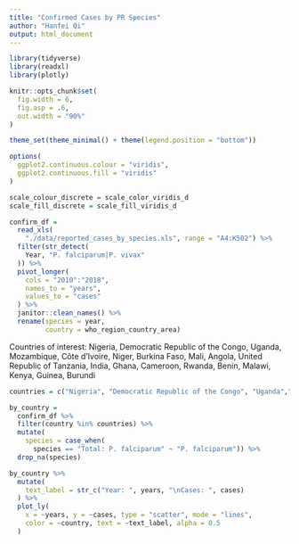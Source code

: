 ```yaml
---
title: "Confirmed Cases by PR Species"
author: "Hanfei Qi"
output: html_document
---
```


```r
library(tidyverse)
library(readxl)
library(plotly)

knitr::opts_chunk$set(
  fig.width = 6,
  fig.asp = .6,
  out.width = "90%"
)

theme_set(theme_minimal() + theme(legend.position = "bottom"))

options(
  ggplot2.continuous.colour = "viridis",
  ggplot2.continuous.fill = "viridis"
)

scale_colour_discrete = scale_color_viridis_d
scale_fill_discrete = scale_fill_viridis_d
```

```r
confirm_df = 
  read_xls(
    "./data/reported_cases_by_species.xls", range = "A4:K502") %>% 
  filter(str_detect(
    Year, "P. falciparum|P. vivax"
  )) %>% 
  pivot_longer(
    cols = "2010":"2018",
    names_to = "years",
    values_to = "cases"
  ) %>% 
  janitor::clean_names() %>% 
  rename(species = year,
         country = who_region_country_area)
```

Countries of interest:
Nigeria, Democratic Republic of the Congo, Uganda, Mozambique, Côte d’Ivoire, Niger, Burkina Faso, Mali, Angola, United Republic of Tanzania, India, Ghana, Cameroon, Rwanda, Benin, Malawi, Kenya, Guinea, Burundi
```r
countries = c("Nigeria", "Democratic Republic of the Congo", "Uganda","Mozambique", "Côte d'Ivoire", "Niger", "Burkina Faso", "Mali", "Angola", "United Republic of Tanzania", "India", "Ghana", "Cameroon", "Rwanda", "Benin", "Malawi", "Kenya", "Guinea", "Burundi")

by_country = 
  confirm_df %>% 
  filter(country %in% countries) %>% 
  mutate(  
    species = case_when(
      species == "Total: P. falciparum" ~ "P. falciparum")) %>% 
  drop_na(species)
```


```r
by_country %>% 
  mutate(
    text_label = str_c("Year: ", years, "\nCases: ", cases)
  ) %>% 
  plot_ly(
    x = ~years, y = ~cases, type = "scatter", mode = "lines",
    color = ~country, text = ~text_label, alpha = 0.5
  )
```

